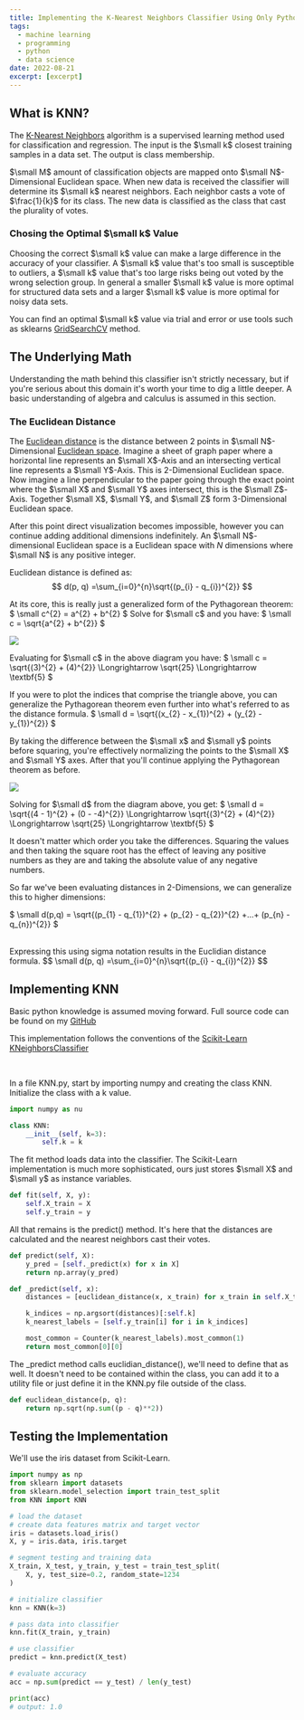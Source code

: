 ```yaml
---
title: Implementing the K-Nearest Neighbors Classifier Using Only Python and Numpy
tags:
  - machine learning
  - programming
  - python
  - data science
date: 2022-08-21
excerpt: [excerpt]
---
```


## What is KNN?
The [K-Nearest Neighbors](https://en.wikipedia.org/wiki/K-nearest_neighbors_algorithm)
algorithm is a supervised learning method used for classification and 
regression. The input is the $\small k$ closest training samples in a data set.
The output is class membership.

$\small M$ amount of classification objects are mapped onto $\small N$-Dimensional Euclidean
space. When new data is received the classifier will determine its $\small k$ nearest
neighbors. Each neighbor casts a vote of $\frac{1}{k}$ for its class. The new
data is classified as the class that cast the plurality of votes.

### Chosing the Optimal $\small k$ Value
Choosing the correct $\small k$ value can make a large difference in the accuracy of
your classifier. A $\small k$ value that's too small is susceptible to outliers, 
a $\small k$ value that's too large risks being out voted by the wrong selection group.
In general a smaller $\small k$ value is more optimal for structured data sets
and a larger $\small k$ value is more optimal for noisy data sets.

You can find an optimal $\small k$ value via trial and error or use tools such as 
sklearns [GridSearchCV](https://scikit-learn.org/stable/modules/generated/sklearn.model_selection.GridSearchCV.html)
method.

## The Underlying Math
Understanding the math behind this classifier isn't strictly necessary, but
if you're serious about this domain it's worth your time to dig a little
deeper. A basic understanding of algebra and calculus is assumed in this 
section. 

### The Euclidean Distance
The [Euclidean distance](https://en.wikipedia.org/wiki/Euclidean_distance)
is the distance between 2 points in $\small N$-Dimensional
[Euclidean space](https://en.wikipedia.org/wiki/Euclidean_space).
Imagine a sheet of graph paper where a horizontal line represents an $\small X$-Axis 
and an intersecting vertical line represents a $\small Y$-Axis. This is 2-Dimensional
Euclidean space. Now imagine a line perpendicular to the paper going through
the exact point where the $\small X$ and $\small Y$ axes intersect, this is the $\small Z$-Axis.
Together $\small X$, $\small Y$, and $\small Z$ form 3-Dimensional Euclidean space.

After this point direct visualization becomes impossible, however you can
continue adding additional dimensions indefinitely. An $\small N$-dimensional 
Euclidean space is a Euclidean space with $N$ dimensions where $\small N$ is any 
positive integer.

Euclidean distance is defined as:
$$
d(p, q) =\sum_{i=0}^{n}\sqrt{(p_{i} - q_{i})^{2}}
$$

At its core, this is really just a generalized form of the Pythagorean
theorem: 
$
\small c^{2} = a^{2} + b^{2}
$
Solve for $\small c$ and you have: 
$
\small c = \sqrt{a^{2} + b^{2}}
$

<Image 
    src="/posts/Implementing-the-K-Nearest-Neighbors-Classifier-Using-Only-Python-and-Numpy/pythagorian.png"
    width={550*.4}
    height={550*.4}
/>

Evaluating for $\small c$ in the above diagram you have:
$
\small c = \sqrt{(3)^{2} + (4)^{2}} \Longrightarrow \sqrt{25} \Longrightarrow \textbf{5}
$

If you were to plot the indices that comprise the triangle above, you can 
generalize the Pythagorean theorem even further into what's referred to as the
distance formula. 
$
\small d = \sqrt{(x_{2} - x_{1})^{2} + (y_{2} - y_{1})^{2}}
$

By taking the difference between the $\small x$ and $\small y$ points before squaring, 
you're effectively normalizing the points to the $\small X$ and $\small Y$ axes.
After that you'll continue applying the Pythagorean theorem as before.

<Image 
    src="/posts/Implementing-the-K-Nearest-Neighbors-Classifier-Using-Only-Python-and-Numpy/distancePlot.png"
    width={550*.55}
    height={550*.55}
/>

Solving for $\small d$ from the diagram above, you get: 
$
\small d = \sqrt{(4 - 1)^{2} + (0 - -4)^{2}} \Longrightarrow \sqrt{(3)^{2} + (4)^{2}} \Longrightarrow \sqrt{25} \Longrightarrow \textbf{5}
$

It doesn't matter which order you take the differences. Squaring the values 
and then taking the square root has the effect of leaving any positive numbers 
as they are and taking the absolute value of any negative numbers.

So far we've been evaluating distances in 2-Dimensions, we can generalize this 
to higher dimensions:

$
\small d(p,q) = \sqrt{(p_{1} - q_{1})^{2} + (p_{2} - q_{2})^{2} +...+ (p_{n} - q_{n})^{2}}
$

<br/>
Expressing this using sigma notation results in the Euclidian distance formula.
$$
\small d(p, q) =\sum_{i=0}^{n}\sqrt{(p_{i} - q_{i})^{2}}
$$

## Implementing KNN
Basic python knowledge is assumed moving forward. Full source code can be 
found on my [GitHub](https://github.com/austinwhite/k-nearest-neighbors)

This implementation follows the conventions of the
[Scikit-Learn KNeighborsClassifier](https://scikit-learn.org/stable/modules/generated/sklearn.neighbors.KNeighborsClassifier.html)

<br/>

In a file KNN.py, start by importing numpy and creating the class KNN.
Initialize the class with a k value.

```python
import numpy as nu

class KNN:
    __init__(self, k=3):
        self.k = k
```

The fit method loads data into the classifier. The Scikit-Learn implementation 
is much more sophisticated, ours just stores $\small X$ and $\small y$ as instance variables.

```python
def fit(self, X, y):
    self.X_train = X
    self.y_train = y
```

All that remains is the predict() method. It's here that the distances are 
calculated and the nearest neighbors cast their votes.

```python
def predict(self, X):
    y_pred = [self._predict(x) for x in X]
    return np.array(y_pred)

def _predict(self, x):
    distances = [euclidean_distance(x, x_train) for x_train in self.X_train]

    k_indices = np.argsort(distances)[:self.k]
    k_nearest_labels = [self.y_train[i] for i in k_indices]

    most_common = Counter(k_nearest_labels).most_common(1)
    return most_common[0][0]
```

The _predict method calls euclidian_distance(), we'll need to define that as
well. It doesn't need to be contained within the class, you can add it to a
utility file or just define it in the KNN.py file outside of the class.

```python
def euclidean_distance(p, q):
    return np.sqrt(np.sum((p - q)**2))
```

## Testing the Implementation
We'll use the iris dataset from Scikit-Learn.

```python
import numpy as np
from sklearn import datasets
from sklearn.model_selection import train_test_split
from KNN import KNN

# load the dataset
# create data features matrix and target vector
iris = datasets.load_iris()
X, y = iris.data, iris.target

# segment testing and training data
X_train, X_test, y_train, y_test = train_test_split(
    X, y, test_size=0.2, random_state=1234
)

# initialize classifier
knn = KNN(k=3)

# pass data into classifier
knn.fit(X_train, y_train)

# use classifier
predict = knn.predict(X_test)

# evaluate accuracy
acc = np.sum(predict == y_test) / len(y_test)

print(acc)
# output: 1.0
```
